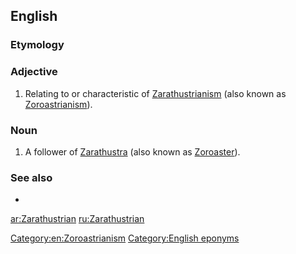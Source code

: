 ==English==

===Etymology===
{{suffix|en|Zarathustra|ian}}

===Adjective===
{{en-adj|-}}

# Relating to or characteristic of [[Zarathustrianism]] (also known as [[Zoroastrianism]]).

===Noun===
{{en-noun}}

# A follower of [[Zarathustra]] (also known as [[Zoroaster]]).

===See also===
* {{l|en|Zoroastrian}}

[[Category:en:Zoroastrianism]]
[[Category:English eponyms]]

[[ar:Zarathustrian]]
[[ru:Zarathustrian]]